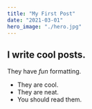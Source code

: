 ```yaml
---
title: "My First Post"
date: "2021-03-01"
hero_image: "./hero.jpg"
---
```


## I write cool posts.

They have *fun* formatting.

* They are cool.
* They are neat.
* You should read them.